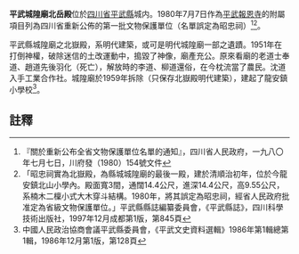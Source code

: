 {{msg:四川省文物保護單位
|名稱 = 報恩寺（包括[[鎮羌門及城牆|鎮羌門及城牆]]、[[王璽公衙|王璽公衙]]、昭忠祠）
|編號 = 86
|圖片 = 
|級別 = S1
|分類 = 
|時代 = [[明代|明代]]
|地点 = [[四川省|四川省]][[平武縣|平武縣]]
|坐標 =
|登錄 = 1980年7月7日
}}

'''平武城隍廟北岳殿'''位於[[四川省|四川省]][[平武縣|平武縣]]城内。1980年7月7日作為[[平武報恩寺|平武報恩寺]]的附屬項目列為四川省重新公佈的第一批文物保護單位（名單誤定為昭忠祠）<ref>『關於重新公布全省文物保護單位名單的通知』，四川省人民政府，一九八〇年七月七日，川府發（1980）154號文件</ref><ref>「昭忠祠實為北嶽殿，為縣城城隍廟的最後一殿，建於清順治初年，位於今龍安鎮北山小學內。殿面寬3間，通闊14.4公尺，進深14.4公尺，高9.55公尺，系楠木二檁小式大木穿斗結構。1980年，將其誤定為昭忠祠，經省人民政府批准定為省級文物保護單位。」平武縣縣誌編纂委員會，《平武縣誌》，四川科學技術出版社，1997年12月成都第1版，第845頁</ref>。

平武縣城隍廟之北嶽殿，系明代建築，或可是明代城隍廟一部之遺蹟。1951年在打倒神權，破除迷信的土改運動中，搗毀了神像，廟產充公。原來看廟的老道士奉道、趙道先後羽化（死亡），解放時的李道、柳道還俗，在今枕流當了農民。沈道入手工業合作社。城隍廟於1959年拆除（只保存北嶽殿明代建築），建起了龍安鎮小學校<ref>中國人民政治協商會議平武縣委員會，《平武文史資料選輯》1986年第1輯總第1輯，1986年12月第1版，第128頁</ref>。
 
==註釋==
{{reflist}}
{{文物保護單位小作品}}